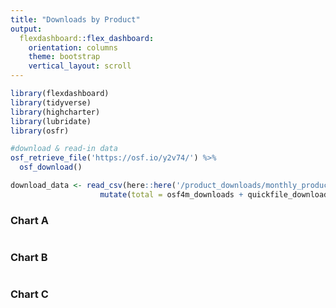 ```yaml
---
title: "Downloads by Product"
output: 
  flexdashboard::flex_dashboard:
    orientation: columns
    theme: bootstrap
    vertical_layout: scroll
---
```


```r
library(flexdashboard)
library(tidyverse)
library(highcharter)
library(lubridate)
library(osfr)

#download & read-in data
osf_retrieve_file('https://osf.io/y2v74/') %>%
  osf_download()

download_data <- read_csv(here::here('/product_downloads/monthly_product_downloads.csv')) %>%
                    mutate(total = osf4m_downloads + quickfile_downloads + reg_downloads + pp_downloads + osfnode_download)
```

### Chart A

```r

```

### Chart B

```r

```

### Chart C

```r

```

